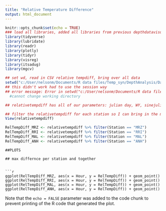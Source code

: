 ```yaml
---
title: "Relative Temperature Difference"
output: html_document
---
```


```r
knitr::opts_chunk$set(echo = TRUE)
### load all libraries, added all libraries from previous depthdatavisualiztion.rmd whether we necessarily needed them or not.
library(tidyverse)
library(lubridate)
library(readr)
library(plotly)
library(tidyr)
library(visreg)
library(itsadug)
library(mgcv)

```

```r
## set wd, read in CSV relative tempdiff, bring over all data
setwd("c:/User/nelsonm/Documents/R data files/Temp_syn/DepthAnalysis/Data") 
## this didn't work had to use the session way 
## error message: Error in setwd("c:/User/nelsonm/Documents/R data files/Temp_syn/DepthAnalysis/Data") : 
  #cannot change working directory

## relativetempdiff has all of our parameters: julian day, WY, sinejulian, sinehour etc and is the correct timeframe

## filter the relativetempdiff for each station so I can bring in the models or try the models first
View(relativetempdiff)

RelTempDiff_MRZ <- relativetempdiff %>% filter(Station == "MRZ")
RelTempDiff_RRI <- relativetempdiff %>% filter(Station == "RRI")
RelTempDiff_MAL <- relativetempdiff %>% filter(Station == "MAL")
RelTempDiff_ANH <- relativetempdiff %>% filter(Station == "ANH")

```




```
##PLOTS

## max differnce per station and together


```r
ggplot(RelTempDiff_MRZ, aes(x = Hour, y = RelTempDiff)) + geom_point()
ggplot(RelTempDiff_RRI, aes(x = Hour, y = RelTempDiff)) + geom_point()
ggplot(RelTempDiff_MAL, aes(x = Hour, y = RelTempDiff)) + geom_point()
ggplot(RelTempDiff_ANH, aes(x = Hour, y = RelTempDiff)) + geom_point()
```

Note that the `echo = FALSE` parameter was added to the code chunk to prevent printing of the R code that generated the plot.
